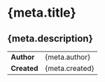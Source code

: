 

# {meta.title}
## {meta.description}

| | |
| - | - |
| **Author** | {meta.author} |
| **Created** | {meta.created} |

<BlobmeSpec />
